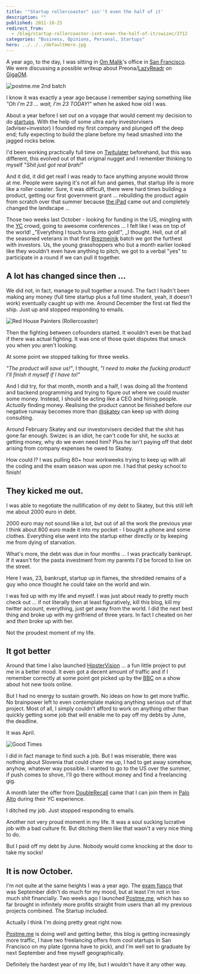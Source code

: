 ```yaml
---
title: '"Startup rollercoaster" isn''t even the half of it'
description: ""
published: 2011-10-25
redirect_from:
  - /blog/startup-rollercoaster-isnt-even-the-half-of-it/swizec/2712
categories: "Business, Opinions, Personal, Startups"
hero: ../../../defaultHero.jpg
---
```


A year ago, to the day, I was sitting in [Om Malik](http://en.wikipedia.org/wiki/Om_Malik)'s office in [San Francisco](<http://maps.google.com/maps?ll=37.7793,-122.4192&spn=0.1,0.1&q=37.7793,-122.4192 (San%20Francisco)&t=h> "San Francisco"). We were discussing a possible writeup about Preona/[LazyReadr](http://yukaii.com/web/lazyreadr/) on [GigaOM](http://www.gigaom.com "Om Malik").

![](https://swizec.com/wp-content/uploads/2011/10/tumblr_ltmfltFSp91qekjngo1_500.jpg "postme.me 2nd batch")

I know it was exactly a year ago because I remember saying something like _"Oh I'm 23 ... wait, I'm 23 TODAY!"_ when he asked how old I was.

About a year before I set out on a voyage that would cement my decision to do [startups](http://en.wikipedia.org/wiki/Startup_company "Startup company"). With the help of some ultra early investorvisers (adviser+investor) I founded my first company and plunged off the deep end; fully expecting to build the plane before my head smashed into the jagged rocks below.

I'd been working practically full time on [Twitulater](http://twitulater.com/ "Twitulater") beforehand, but this was different, this evolved out of that original nugget and I remember thinking to myself "_Shit just got real brah!"_

And it did, it did get real! I was ready to face anything anyone would throw at me. People were saying it's not all fun and games, that startup life is more like a roller coaster. Sure, it was difficult, there were hard times building a product, getting our first government grant ... rebuilding the product again from scratch over that summer because [the iPad](http://www.apple.com/ipad/ "iPad") came out and completely changed the landscape ...

Those two weeks last October - looking for funding in the US, mingling with the [YC](http://www.ycombinator.com "Y Combinator") crowd, going to awesome conferences ... I felt like I was on top of the world! \_"Everything I touch turns into gold!", \_I thought. Hell, out of all the seasoned veterans in that first [Brezmejnik](http://www.brezmejnik.si/) batch we got the furthest with investors. Us, the young grasshoppers who but a month earlier looked like they wouldn't even have anything to pitch, we got to a verbal "yes" to participate in a round if we can pull it together.

## A lot has changed since then ...

We did not, in fact, manage to pull together a round. The fact I hadn't been making any money (full time startup plus a full time student, yeah, it doesn't work) eventually caught up with me. Around December the first rat fled the ship. Just up and stopped responding to emails.

![Red House Painters (Rollercoaster)](https://swizec.com/wp-content/uploads/2011/10/300px-RHP-Rollercoaster1.jpg "Red House Painters (Rollercoaster)")

Then the fighting between cofounders started. It wouldn't even be that bad if there was actual fighting. It was one of those quiet disputes that smack you when you aren't looking.

At some point we stopped talking for three weeks.

_"The product will save us!"_, I thought, _"I need to make the fucking product! I'll finish it myself if I have to!"_

And I did try, for that month, month and a half, I was doing all the frontend and backend programming and trying to figure out where we could muster some money. Instead, I should be acting like a CEO and hiring people. _Actually_ finding money. Realising the product cannot be finished before our negative runway becomes more than [@skatey](http://twitter.com/skatey) can keep up with doing consulting.

Around February Skatey and our investorvisers decided that the shit has gone far enough. Swizec is an idiot, he can't code for shit, he sucks at getting money, why do we even need him? Plus he isn't paying off that debt arising from company expenses he owed to Skatey.

How could I? I was pulling 80+ hour workweeks trying to keep up with all the coding and the exam season was upon me. I had that pesky school to finish!

## They kicked me out.

I was able to negotiate the nullification of my debt to Skatey, but this still left me about 2000 euro in debt.

2000 euro may not sound like a lot, but out of all the work the previous year I think about 800 euro made it into my pocket - I bought a phone and some clothes. Everything else went into the startup either directly or by keeping me from dying of starvation.

What's more, the debt was due in four months ... I was practically bankrupt. If it wasn't for the pasta investment from my parents I'd be forced to live on the street.

Here I was, 23, bankrupt, startup up in flames, the shredded remains of a guy who once thought he could take on the world and win.

I was fed up with my life and myself. I was just about ready to pretty much check out ... if not literally then at least figuratively, kill this blog, kill my twitter account, everything, just get away from the world. I did the next best thing and broke up with my girlfriend of three years. In fact I cheated on her and _then_ broke up with her.

Not the proudest moment of my life.

## It got better

Around that time I also launched [HipsterVision](http://hipstervision.org) ... a fun little project to put me in a better mood. It even got a decent amount of traffic and if I remember correctly at some point got picked up by the [BBC](http://www.bbc.co.uk/ "BBC") on a show about hot new tools online.

But I had no energy to sustain growth. No ideas on how to get more traffic. No brainpower left to even contemplate making anything serious out of that project. Most of all, I simply couldn't afford to work on anything other than quickly getting some job that will enable me to pay off my debts by June, the deadline.

It was April.

![Good Times](https://swizec.com/wp-content/uploads/2011/10/152458957_9d68be3827_m1.jpg "Good Times")

I did in fact manage to find such a job. But I was miserable, there was nothing about Slovenia that could cheer me up, I had to get away somehow, anyhow, whatever way possible. I wanted to go to the US over the summer, if push comes to shove, I'll go there without money and find a freelancing gig.

A month later the offer from [DoubleRecall](http://doublerecall.com/#top) came that I can join them in [Palo Alto](<http://maps.google.com/maps?ll=37.4291666667,-122.138055556&spn=0.1,0.1&q=37.4291666667,-122.138055556 (Palo%20Alto%2C%20California)&t=h> "Palo Alto, California") during their YC experience.

I ditched my job. Just stopped responding to emails.

Another not very proud moment in my life. It was a soul sucking lucrative job with a bad culture fit. But ditching them like that wasn't a very nice thing to do.

But I paid off my debt by June. Nobody would come knocking at the door to take my socks!

## It is now October.

I'm not quite at the same heights I was a year ago. The [exam fiasco](https://swizec.com/blog/i-suck-at-formal-education-or-does-education-suck/ "I suck at [formal] education or does education suck?") that was September didn't do much for my mood, but at least I'm not in too much shit financially. Two weeks ago I launched [Postme.me](http://postme.me), which has so far brought in infinitely more profits straight from users than all my previous projects combined. The Startup included.

Actually I think I'm doing pretty great right now.

[Postme.me](http://postme.me) is doing well and getting better, this blog is getting increasingly more traffic, I have two freelancing offers from cool startups in San Francisco on my plate (gonna have to pick), and I'm well set to graduate by next September and free myself geographically.

Definitely the hardest year of my life, but I wouldn't have it any other way.

